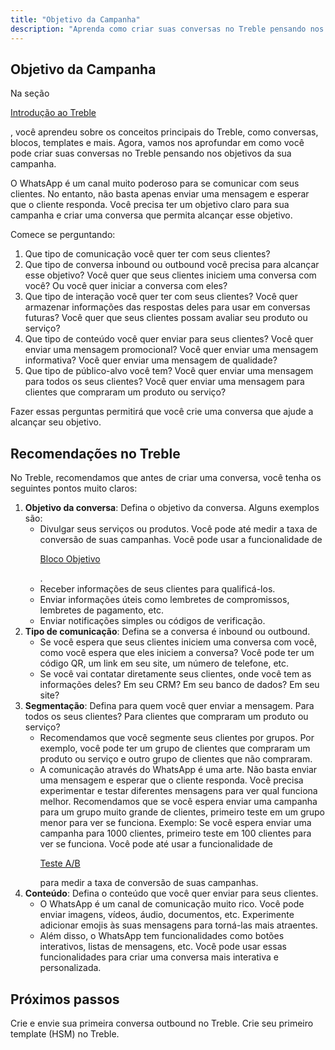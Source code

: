 ```yaml
---
title: "Objetivo da Campanha"
description: "Aprenda como criar suas conversas no Treble pensando nos objetivos da sua campanha"
---
```


## Objetivo da Campanha

Na seção <a class="article-link" href="/pt/docs/intro-to-treble/welcome"><p>Introdução ao Treble</p><Icon icon="arrow-up-right-from-square" iconType="solid" /></a>, você aprendeu sobre os conceitos principais do Treble, como conversas, blocos, templates e mais. Agora, vamos nos aprofundar em como você pode criar suas conversas no Treble pensando nos objetivos da sua campanha.

O WhatsApp é um canal muito poderoso para se comunicar com seus clientes. No entanto, não basta apenas enviar uma mensagem e esperar que o cliente responda. Você precisa ter um objetivo claro para sua campanha e criar uma conversa que permita alcançar esse objetivo.

Comece se perguntando:

1. Que tipo de comunicação você quer ter com seus clientes?
2. Que tipo de conversa inbound ou outbound você precisa para alcançar esse objetivo? Você quer que seus clientes iniciem uma conversa com você? Ou você quer iniciar a conversa com eles?
3. Que tipo de interação você quer ter com seus clientes? Você quer armazenar informações das respostas deles para usar em conversas futuras? Você quer que seus clientes possam avaliar seu produto ou serviço?
4. Que tipo de conteúdo você quer enviar para seus clientes? Você quer enviar uma mensagem promocional? Você quer enviar uma mensagem informativa? Você quer enviar uma mensagem de qualidade?
5. Que tipo de público-alvo você tem? Você quer enviar uma mensagem para todos os seus clientes? Você quer enviar uma mensagem para clientes que compraram um produto ou serviço?

Fazer essas perguntas permitirá que você crie uma conversa que ajude a alcançar seu objetivo.

## Recomendações no Treble

No Treble, recomendamos que antes de criar uma conversa, você tenha os seguintes pontos muito claros:

1. **Objetivo da conversa**: Defina o objetivo da conversa. Alguns exemplos são:
    - Divulgar seus serviços ou produtos. Você pode até medir a taxa de conversão de suas campanhas. Você pode usar a funcionalidade de <a class="article-link" href="/pt/docs/build-with-treble/blocks/goal-block"><p>Bloco Objetivo</p><Icon icon="arrow-up-right-from-square" iconType="solid" /></a>.
    - Receber informações de seus clientes para qualificá-los.
    - Enviar informações úteis como lembretes de compromissos, lembretes de pagamento, etc.
    - Enviar notificações simples ou códigos de verificação.
2. **Tipo de comunicação**: Defina se a conversa é inbound ou outbound.
    - Se você espera que seus clientes iniciem uma conversa com você, como você espera que eles iniciem a conversa? Você pode ter um código QR, um link em seu site, um número de telefone, etc.
    - Se você vai contatar diretamente seus clientes, onde você tem as informações deles? Em seu CRM? Em seu banco de dados? Em seu site?
3. **Segmentação**: Defina para quem você quer enviar a mensagem. Para todos os seus clientes? Para clientes que compraram um produto ou serviço?
    - Recomendamos que você segmente seus clientes por grupos. Por exemplo, você pode ter um grupo de clientes que compraram um produto ou serviço e outro grupo de clientes que não compraram.
    - A comunicação através do WhatsApp é uma arte. Não basta enviar uma mensagem e esperar que o cliente responda. Você precisa experimentar e testar diferentes mensagens para ver qual funciona melhor. Recomendamos que se você espera enviar uma campanha para um grupo muito grande de clientes, primeiro teste em um grupo menor para ver se funciona. Exemplo: Se você espera enviar uma campanha para 1000 clientes, primeiro teste em 100 clientes para ver se funciona. Você pode até usar a funcionalidade de <a class="article-link" href="/pt/docs/build-with-treble/blocks/ab-test"><p>Teste A/B</p><Icon icon="arrow-up-right-from-square" iconType="solid" /></a> para medir a taxa de conversão de suas campanhas.
4. **Conteúdo**: Defina o conteúdo que você quer enviar para seus clientes.
    - O WhatsApp é um canal de comunicação muito rico. Você pode enviar imagens, vídeos, áudio, documentos, etc. Experimente adicionar emojis às suas mensagens para torná-las mais atraentes.
    - Além disso, o WhatsApp tem funcionalidades como botões interativos, listas de mensagens, etc. Você pode usar essas funcionalidades para criar uma conversa mais interativa e personalizada.

<div class="hr"></div>

## Próximos passos

<CardGroup cols={2}>
    <Card 
        title="Crie sua primeira conversa outbound" 
        icon="check"
        href="/pt/docs/intro-to-treble/outbound-convo"
    >
        Crie e envie sua primeira conversa outbound no Treble.
    </Card>
    <Card 
        title="Crie seu primeiro template (HSM)" 
        icon="code"
        href="/pt/docs/meta/hsm-templates"
    >
        Crie seu primeiro template (HSM) no Treble.
    </Card>
</CardGroup> 